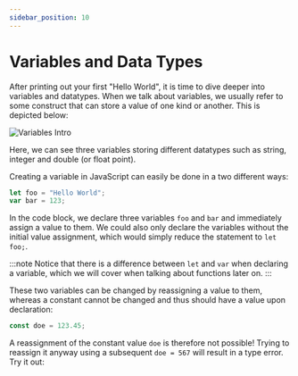 ```yaml
---
sidebar_position: 10
---
```


# Variables and Data Types

After printing out your first "Hello World", it is time to dive deeper into variables and datatypes. When we talk about variables, we usually refer to some construct that 
can store a value of one kind or another. This is depicted below:

![Variables Intro](/img/01_webprog/variables.png) 

Here, we can see three variables storing different datatypes such as string, integer and double (or float point).

Creating a variable in JavaScript can easily be done in a two different ways:
```js 
let foo = "Hello World";
var bar = 123;
```

In the code block, we declare three variables ```foo``` and ```bar``` and immediately assign a value to them. We could also only declare the variables without the initial value assignment,
which would simply reduce the statement to ```let foo;```.

:::note
Notice that there is a difference between ```let``` and ```var``` when declaring a variable, which we will cover when talking about functions later on.
:::

These two variables can be changed by reassigning a value to them, whereas a constant cannot be changed and thus should have a value upon declaration:
```js 
const doe = 123.45;
```

A reassignment of the constant value `doe` is therefore not possible! Trying to reassign it anyway using a subsequent `doe = 567` will result in a type error. Try it out:

<Sandbox exerciseText="Declare a constant 'doe' with a value of 5 and try to change it's value in a new line." solution=""/>

